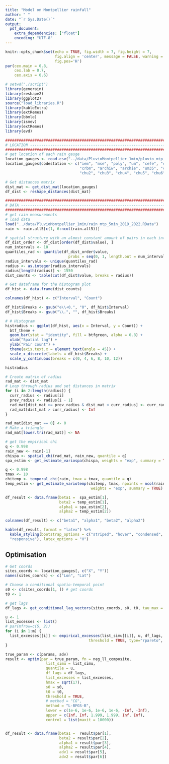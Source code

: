 ```yaml
---
title: "Model on Montpellier rainfall"
author: " "
date: "`r Sys.Date()`" 
output:
  pdf_document:
    extra_dependencies: ["float"]
    encoding: "UTF-8"
---
```


```r
knitr::opts_chunk$set(echo = TRUE, fig.width = 7, fig.height = 7,
                      fig.align = 'center', message = FALSE, warning = FALSE,
                      fig.pos='H')
par(cex.main = 0.8,
    cex.lab = 0.7,
    cex.axis = 0.6)
```


```r
# setwd("./script")
library(generain)
library(reshape2)
library(ggplot2)
source("load_libraries.R")
library(kableExtra)
library(extRemes)
library(bbmle)
library(ismev)
library(extRemes)
library(evd)
```

```r
################################################################################
# LOCATION ---------------------------------------------------------------------
################################################################################
# get location of each rain gauge
location_gauges <- read.csv("../data/PluvioMontpellier_1min/pluvio_mtp_loc.csv")
location_gauges$codestation <- c("iem", "mse", "poly", "um", "cefe", "cnrs",
                                 "crbm", "archiw", "archie", "um35", "chu1",
                                 "chu2", "chu3", "chu4", "chu5", "chu6", "chu7")

# Get distances matrix
dist_mat <- get_dist_mat(location_gauges)
df_dist <- reshape_distances(dist_mat)

################################################################################
# DATA -------------------------------------------------------------------------
################################################################################
# get rain measurements
# load data
load("../data/PluvioMontpellier_1min/rain_mtp_5min_2019_2022.RData")
rain <- rain.all5[c(1, 6:ncol(rain.all5))]
```


```r
# spatial structure with an almost constant amount of pairs in each intervals
df_dist_order <- df_dist[order(df_dist$value), ]
num_intervals <- 10
quantiles_rad <- quantile(df_dist_order$value,
                            probs = seq(0, 1, length.out = num_intervals + 1))
radius_intervals <- unique(quantiles_rad)
radius <- as.integer(radius_intervals)
radius[length(radius)] <- 1550
dist_counts <- table(cut(df_dist$value, breaks = radius))

# Get dataframe for the histogram plot
df_hist <- data.frame(dist_counts)

colnames(df_hist) <- c("Interval", "Count")

df_hist$Breaks <- gsub("e\\+0.", "0", df_hist$Interval)
df_hist$Breaks <- gsub("\\.", "", df_hist$Breaks)

# # Histogram
histradius <- ggplot(df_hist, aes(x = Interval, y = Count)) +
  btf_theme +
  geom_bar(stat = "identity", fill = btfgreen, alpha = 0.8) +
  xlab("Spatial lag") +
  ylab("Pair count") +
  theme(axis.text.x = element_text(angle = 45)) +
  scale_x_discrete(labels = df_hist$Breaks) +
  scale_y_continuous(breaks = c(0, 4, 6, 8, 10, 12))

histradius

# Create matrix of radius
rad_mat <- dist_mat
# Loop through radius and set distances in matrix
for (i in 2:length(radius)) {
  curr_radius <- radius[i]
  prev_radius <- radius[i - 1]
  rad_mat[dist_mat >= prev_radius & dist_mat < curr_radius] <- curr_radius
  rad_mat[dist_mat > curr_radius] <- Inf
}

rad_mat[dist_mat == 0] <- 0
# Make a triangle
rad_mat[lower.tri(rad_mat)] <- NA
```

```r
# get the empirical chi
q <- 0.998
rain_new <- rain[-1]
chispa <- spatial_chi(rad_mat, rain_new, quantile = q)
spa_estim <- get_estimate_variospa(chispa, weights = "exp", summary = TRUE)

q <- 0.998
tmax <- 10
chitemp <- temporal_chi(rain, tmax = tmax, quantile = q)
temp_estim <- get_estimate_variotemp(chitemp, tmax, npoints = ncol(rain),
                                      weights = "exp", summary = TRUE)

df_result <- data.frame(beta1 =  spa_estim[1],
                        beta2 = temp_estim[1],
                        alpha1 = spa_estim[2],
                        alpha2 = temp_estim[2])

colnames(df_result) <- c("beta1", "alpha1", "beta2", "alpha2")

kable(df_result, format = "latex") %>%
  kable_styling(bootstrap_options = c("striped", "hover", "condensed",
  "responsive"), latex_options = "H")
```


## Optimisation

```r
# Get coords
sites_coords <- location_gauges[, c("X", "Y")]
names(sites_coords) <- c("Lon", "Lat")

# Choose a conditional spatio-temporal point
s0 <- c(sites_coords[1, ]) # get coords
t0 <- 1

# get lags
df_lags <- get_conditional_lag_vectors(sites_coords, s0, t0, tau_max = 10)

u <- 1
list_excesses <- list()
# par(mfrow=c(5, 2))
for (i in 1:m) {
  list_excesses[[i]] <- empirical_excesses(list_simu[[i]], u, df_lags,
                                     threshold = TRUE, type="rpareto", t0=1)
}

true_param <- c(params, adv)
result <- optim(par = true_param, fn = neg_ll_composite,
                  list_simu = list_simu,
                  quantile = u,
                  df_lags = df_lags,
                  list_excesses = list_excesses,
                  hmax = sqrt(17),
                  s0 = s0,
                  t0 = t0,
                  threshold = TRUE,
                  # method = "CG",
                  method = "L-BFGS-B",
                  lower = c(1e-6, 1e-6, 1e-6, 1e-6, -Inf, -Inf),
                  upper = c(Inf, Inf, 1.999, 1.999, Inf, Inf),
                  control = list(maxit = 10000))


df_result <- data.frame(beta1 =  result$par[1],
                        beta2 = result$par[2],
                        alpha1 = result$par[3],
                        alpha2 = result$par[4],
                        adv1 = result$par[5],
                        adv2 = result$par[6])
```